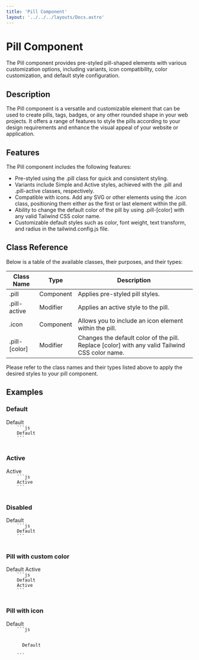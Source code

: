 ```yaml
---
title: 'Pill Component'
layout: '../../../layouts/Docs.astro'
---
```




# Pill Component

The Pill component provides pre-styled pill-shaped elements with various customization options, including variants, icon compatibility, color customization, and default style configuration.

## Description

The Pill component is a versatile and customizable element that can be used to create pills, tags, badges, or any other rounded shape in your web projects. It offers a range of features to style the pills according to your design requirements and enhance the visual appeal of your website or application.

## Features

The Pill component includes the following features:

- Pre-styled using the .pill class for quick and consistent styling.
- Variants include Simple and Active styles, achieved with the .pill and .pill-active classes, respectively.
- Compatible with icons. Add any SVG or other elements using the .icon class, positioning them either as the first or last element within the pill.
- Ability to change the default color of the pill by using .pill-[color] with any valid Tailwind CSS color name.
- Customizable default styles such as color, font weight, text transform, and radius in the tailwind.config.js file.

## Class Reference

Below is a table of the available classes, their purposes, and their types:

| Class Name    | Type      | Description                                                                                    |
| ------------- | --------- | ---------------------------------------------------------------------------------------------- |
| .pill         | Component | Applies pre-styled pill styles.                                                                |
| .pill-active  | Modifier  | Applies an active style to the pill.                                                           |
| .icon         | Component | Allows you to include an icon element within the pill.                                         |
| .pill-[color] | Modifier  | Changes the default color of the pill. Replace [color] with any valid Tailwind CSS color name. |

Please refer to the class names and their types listed above to apply the desired styles to your pill component.

## Examples

### Default

<Preview client:load>
  <span class='pill'>Default</span>
  <Code slot='html'>
    ```js
    <span class='pill'>Default</span>
    ```
  </Code>
</Preview>

### Active

<Preview client:load>
  <span class='pill pill-active'>Active</span>
  <Code slot='html'>
    ```js
    <span class='pill pill-active'>Active</span>
    ```
  </Code>
</Preview>

### Disabled

<Preview client:load>
  <span class='pill pill-disabled'>Default</span>
  <Code slot='html'>
    ```js
    <span class='pill pill-disabled'>Default</span>
    ```
  </Code>
</Preview>

### Pill with custom color

<Preview client:load>
  <span class='pill pill-purple'>Default</span>
  <span class='pill pill-active pill-active-purple'>Active</span>
  <Code slot='html'>
    ```js
    <span class='pill pill-purple'>Default</span>
    <span class='pill pill-active pill-active-purple'>Active</span>
    ```
  </Code>
</Preview>

### Pill with icon

<Preview client:load>
  <span class='pill'>
    <IconCheck />
    Default
  </span>
  <Code slot='html'>
    ```js
    <span class='pill'>
      <IconCheck />
      Default
    </span>
    ```
  </Code>
</Preview>
